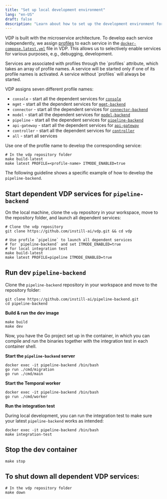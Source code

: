 ```yaml
---
title: "Set up local development environment"
lang: "en-US"
draft: false
description: "Learn about how to set up the development environment for the unstructured data ETL tool VDP https://github.com/instill-ai/vdp"
---
```


VDP is built with the microservice architecture. To develop each service independently,
we assign [profiles](https://docs.docker.com/compose/profiles) to each service in
the [`docker-compose.latest.yml`](https://github.com/instill-ai/vdp/blob/main/docker-compose.latest.yml) file in VDP.
This allows us to selectively enable services for various purposes, e.g., debugging, development.

<InfoBlock type="info" title="info">
  Services are associated with profiles through the `profiles` attribute, which
  takes an array of profile names. A service will be started only if one of its
  profile names is activated. A service without `profiles` will always be
  started.
</InfoBlock>

VDP assigns seven different profile names:

- `console` - start all the dependent services for [`console`](https://github.com/instill-ai/console)
- `mgmt` - start all the dependent services for [`mgmt-backend`](https://github.com/instill-ai/mgmt-backend)
- `connector` - start all the dependent services for [`connector-backend`](https://github.com/instill-ai/connector-backend)
- `model` - start all the dependent services for [`model-backend`](https://github.com/instill-ai/model-backend)
- `pipeline` - start all the dependent services for [`pipeline-backend`](https://github.com/instill-ai/pipeline-backend)
- `api-gateway` - start all the dependent services for [`api-gateway`](https://github.com/instill-ai/api-gateway)
- `controller` - start all the dependent services for [`controller`](https://github.com/instill-ai/controller)
- `all` - start all services

Use one of the profile name to develop the corresponding service:

```shellscript
# In the vdp repository folder
make build-latest
make latest PROFILE=<profile-name> ITMODE_ENABLED=true
```

The following guideline shows a specific example of how to develop the `pipeline-backend`.

## Start dependent VDP services for `pipeline-backend`

On the local machine, clone the `vdp` repository in your workspace, move to the repository folder, and launch all dependent services:

```shellscript
# Clone the vdp repository
git clone https://github.com/instill-ai/vdp.git && cd vdp

# Use profile `pipeline` to launch all dependent services
# for `pipeline-backend` and set ITMODE_ENABLED=true
# for local integration test
make build-latest
make latest PROFILE=pipeline ITMODE_ENABLED=true
```

## Run dev `pipeline-backend`

Clone the `pipeline-backend` repository in your workspace and move to the repository folder:

```shellscript
git clone https://github.com/instill-ai/pipeline-backend.git
cd pipeline-backend
```

**Build & run the dev image**

```shellscript
make build
make dev
```

Now, you have the Go project set up in the container, in which you can compile and run the binaries together with the integration test in each container shell.

**Start the `pipeline-backend` server**

```shellscript
docker exec -it pipeline-backend /bin/bash
go run ./cmd/migration
go run ./cmd/main
```

**Start the Temporal worker**

```shellscript
docker exec -it pipeline-backend /bin/bash
go run ./cmd/worker
```

**Run the integration test**

During local development, you can run the integration test to make sure your latest `pipeline-backend` works as intended:

```shellscript
docker exec -it pipeline-backend /bin/bash
make integration-test
```

## Stop the dev container

```shellscript
make stop
```

## To shut down all dependent VDP services:

```shellscript
# In the vdp repository folder
make down
```
